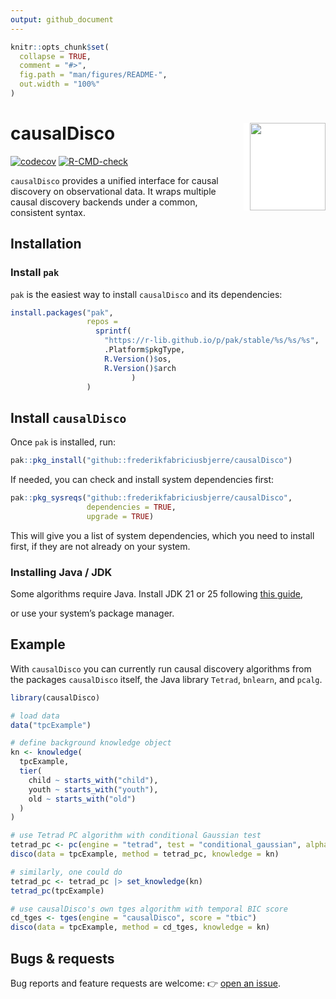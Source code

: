 ```yaml
---
output: github_document
---
```


<!-- README.md is generated from README.Rmd. Please edit that file -->

```r
knitr::opts_chunk$set(
  collapse = TRUE,
  comment = "#>",
  fig.path = "man/figures/README-",
  out.width = "100%"
)
```

# causalDisco <img src="graphics/hex.png" width="121px" height="140px" align="right" style="padding-left:10px;background-color:white;" />

<!-- badges: start -->
[![codecov](https://codecov.io/gh/frederikfabriciusbjerre/causalDisco/graph/badge.svg?token=8MHGWDUN4R)](https://codecov.io/gh/frederikfabriciusbjerre/causalDisco)
[![R-CMD-check](https://github.com/frederikfabriciusbjerre/causalDisco/actions/workflows/R-CMD-check.yaml/badge.svg)](https://github.com/frederikfabriciusbjerre/causalDisco/actions/workflows/R-CMD-check.yaml)
<!-- badges: end -->


`causalDisco` provides a unified interface for causal discovery on observational data.
It wraps multiple causal discovery backends under a common, consistent syntax. 

## Installation 
### Install `pak`

`pak` is the easiest way to install `causalDisco` and its dependencies:

```r
install.packages("pak", 
                 repos = 
                   sprintf(
                     "https://r-lib.github.io/p/pak/stable/%s/%s/%s", 
                     .Platform$pkgType, 
                     R.Version()$os, 
                     R.Version()$arch
                           )
                 )
```

## Install `causalDisco`

Once `pak` is installed, run:

```r
pak::pkg_install("github::frederikfabriciusbjerre/causalDisco")
```

If needed, you can check and install system dependencies first:

```r
pak::pkg_sysreqs("github::frederikfabriciusbjerre/causalDisco",
                 dependencies = TRUE, 
                 upgrade = TRUE)
```

This will give you a list of system dependencies, which you need to install first, if they are not already on your system. 

### Installing Java / JDK

Some algorithms require Java.
Install JDK 21 or 25 following [this guide](https://github.com/cmu-phil/tetrad/wiki/Setting-up-Java-for-Tetrad),

or use your system's package manager.

## Example

With `causalDisco` you can currently run causal discovery algorithms from the packages `causalDisco` itself, the Java library `Tetrad`, `bnlearn`, and `pcalg`. 

```r
library(causalDisco)

# load data
data("tpcExample")

# define background knowledge object
kn <- knowledge(
  tpcExample,
  tier(
    child ~ starts_with("child"),
    youth ~ starts_with("youth"),
    old ~ starts_with("old")
  )
)

# use Tetrad PC algorithm with conditional Gaussian test
tetrad_pc <- pc(engine = "tetrad", test = "conditional_gaussian", alpha = 0.05)
disco(data = tpcExample, method = tetrad_pc, knowledge = kn)

# similarly, one could do
tetrad_pc <- tetrad_pc |> set_knowledge(kn)
tetrad_pc(tpcExample)

# use causalDisco's own tges algorithm with temporal BIC score
cd_tges <- tges(engine = "causalDisco", score = "tbic")
disco(data = tpcExample, method = cd_tges, knowledge = kn)
```

## Bugs & requests

Bug reports and feature requests are welcome:
👉 [open an issue](https://github.com/frederikfabriciusbjerre/causalDisco/issues).
